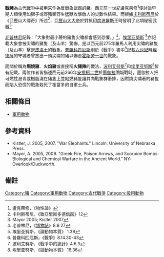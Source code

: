 '''戰豬'''為古代戰爭中被用來作為反[[戰象|戰象]]武器的豬。西元[[前一世紀|前一世紀]][[盧克萊修|盧克萊修]]<ref>盧克萊修，《物性論》</ref>便討論早期人類使用如獅子或野豬類野生猛獸攻擊敵人的災難性結果。而根據[[卡利斯蒂尼|卡利斯蒂尼]]於《亞歷山大傳奇》所述<ref>卡利斯蒂尼，《致亞里斯多德信函》12 </ref>，[[亞歷山大大帝|亞歷山大大帝]]於對抗[[印度|印度]][[波羅斯|波羅斯]]王時發明了此項秘密武器<ref>Mayor 2005; Kistler 2007</ref>

[[老普林尼|老普林尼]]記錄：「大象對最小聲的豬隻尖嘯都會感到恐懼。」<ref>老普林尼，《[[博物誌_(老普林尼)|博物誌]]》8.9.27</ref>。[[埃里亚努斯|埃里亚努斯]] <ref>埃里亚努斯，《論動物本質》 1.38 </ref>亦記載大象會被尖嘯的豬隻（及山羊）驚嚇，是以西元前275年羅馬人利用尖嘯的豬隻（及山羊）擊退[[皮洛士|皮洛士]]的戰象。[[普羅科匹厄斯|普羅科匹厄斯]]則於《戰爭》書中<ref>普羅科匹厄斯，《戰爭》8.14.30-43</ref>記載[[六世紀|六世紀]]時[[埃德薩|埃德薩]]的守城者曾放出一頭尖嘯的豬以嚇走[[霍斯劳一世|霍斯劳一世]]的戰象。

而關於稱為'''燃燒豬'''、'''火焰豬'''或直接稱'''火豬陣'''的戰法，[[波利艾努斯|波利艾努斯]]<ref>波利艾努斯，《戰爭中的詭計》4.6.3</ref>和[[埃里亚努斯|埃里亚努斯]]<ref>埃里亚努斯，《論動物本質》 16.36 </ref>皆有記載。兩位作者皆描述西元前266年[[安提柯二世|安提柯二世]]於[[墨伽拉|墨伽拉]]圍城戰時，墨伽拉人把可燃性瀝青或樹脂澆在豬隻上並點燃豬隻讓其向戰象群衝鋒，因燃燒尖嘯著的豬隻而陷入恐慌的戰象殺死了相當多的自軍士兵。

==相關條目==
* [[軍用動物|軍用動物]]

==參考資料==
*Kistler, J. 2005, 2007. "War Elephants." Lincoln: University of Nebraska Press.
*Mayor, A. 2005, 2009. "Greek Fire, Poison Arrows, and Scorpion Bombs: Biological and Chemical Warfare in the Ancient World." NY: Overlook/Duckworth.

==備註==
{{Reflist}}
[[Category:豬|Category:豬]]
[[Category:軍用動物|Category:軍用動物]]
[[Category:古代戰爭|Category:古代戰爭]]
[[Category:役用動物|Category:役用動物]]